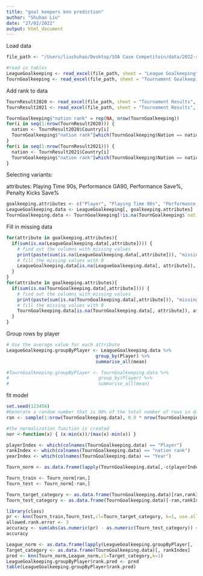 ```yaml
---
title: "goal keepers knn prediction"
author: "Shuhao Liu"
date: "27/02/2022"
output: html_document
---
```


Load data

```r
file_path <- "/Users/liushuhao/Desktop/SOA Case Competitoin/data/2022-student-research-case-study-player.xlsx"

#read in tables
LeagueGoalkeeping <- read_excel(file_path, sheet = "League Goalkeeping", skip = 11,col_names =T, na = "N/A")
TournGoalkeeping <- read_excel(file_path, sheet = "Tournament Goalkeeping", skip = 11,col_names =T)
```

Add rank to data

```r
TournResult2020 <- read_excel(file_path, sheet = "Tournament Results", range = "B11:C27", col_names =T, na = "N/A")
TournResult2021 <- read_excel(file_path, sheet = "Tournament Results", range = "E11:F51", col_names =T, na = "N/A")

TournGoalkeeping$"nation rank" = rep(NA, nrow(TournGoalkeeping))
for(i in seq(1:nrow(TournResult2020))) {
  nation <- TournResult2020$Country[i]
  TournGoalkeeping$"nation rank"[which(TournGoalkeeping$Nation == nation & TournGoalkeeping$Year == 2020)] <- TournResult2020$"2020 Tournament Place"[i]
}
for(i in seq(1:nrow(TournResult2021))) {
  nation <- TournResult2021$Country[i]
  TournGoalkeeping$"nation rank"[which(TournGoalkeeping$Nation == nation & TournGoalkeeping$Year == 2021)] <- TournResult2021$"2021 Tournament Place"[i]
}
```


Selecting variants:

attributes: Playing Time 90s, Performance GA90, Performance Save%, Penalty Kicks Save%

```r
goalkeeping.attributes <- c("Player", "Playing Time 90s", "Performance GA90", "Performance Save%", "Penalty Kicks Save%")
LeagueGoalkeeping.data <- LeagueGoalkeeping[, goalkeeping.attributes]
TournGoalkeeping.data <- TournGoalkeeping[!is.na(TournGoalkeeping$`nation rank`), c(goalkeeping.attributes, "Year", "nation rank")]
```

Fill in missing data

```r
for(attribute in goalkeeping.attributes){
  if(sum(is.na(LeagueGoalkeeping.data[,attribute]))) {
    # find out the columns with missing values
    print(paste(sum(is.na(LeagueGoalkeeping.data[,attribute])), "missing values in League Goalkeeping: ", attribute))
    # fill the missing values with 0
    LeagueGoalkeeping.data[is.na(LeagueGoalkeeping.data[, attribute]), attribute] <- 0
  }
}
for(attribute in goalkeeping.attributes){
  if(sum(is.na(TournGoalkeeping.data[,attribute]))) {
    # find out the columns with missing values
    print(paste(sum(is.na(TournGoalkeeping.data[,attribute])), "missing values in Tournament Goalkeeping: ", attribute))
    # fill the missing values with 0
    TournGoalkeeping.data[is.na(TournGoalkeeping.data[, attribute]), attribute] <- 0
  }
}
```

Group rows by player

```r
# Use the average value for each attribute
LeagueGoalkeeping.groupByPlayer <- LeagueGoalkeeping.data %>%
                                 group_by(Player) %>%
                                 summarise_all(mean)

#TournGoalkeeping.groupByPlayer <- TournGoalkeeping.data %>%
#                                 group_by(Player) %>%
#                                 summarise_all(mean)
```

fit model

```r
set.seed(123456)
#Generate a random number that is 90% of the total number of rows in dataset.
ran <- sample(1:nrow(TournGoalkeeping.data), 0.9 * nrow(TournGoalkeeping.data))

#the normalization function is created
nor <-function(x) { (x-min(x))/(max(x)-min(x)) }

playerIndex <- which(colnames(TournGoalkeeping.data) == "Player")
rankIndex <- which(colnames(TournGoalkeeping.data) == "nation rank")
yearIndex <- which(colnames(TournGoalkeeping.data) == "Year")

Tourn_norm <- as.data.frame(lapply(TournGoalkeeping.data[,-c(playerIndex,rankIndex,yearIndex)], nor))

Tourn_train <- Tourn_norm[ran,] 
Tourn_test <- Tourn_norm[-ran,] 

Tourn_target_category <- as.data.frame(TournGoalkeeping.data)[ran,rankIndex]
Tourn_test_category <- as.data.frame(TournGoalkeeping.data)[-ran,rankIndex]

library(class)
pr <- knn(Tourn_train,Tourn_test,cl=Tourn_target_category, k=1, use.all = TRUE)
allowed.rank.error <- 3
accuracy <- sum(abs(as.numeric(pr) - as.numeric(Tourn_test_category)) <= allowed.rank.error) / length(pr)
accuracy
```

```r
League_norm <- as.data.frame(lapply(LeagueGoalkeeping.groupByPlayer[, -playerIndex], nor))
Target_category <- as.data.frame(TournGoalkeeping.data)[, rankIndex]
pred <- knn(Tourn_norm,League_norm,cl=Target_category,k=1)
LeagueGoalkeeping.groupByPlayer$rank.pred <- pred
table(LeagueGoalkeeping.groupByPlayer$rank.pred)
```

